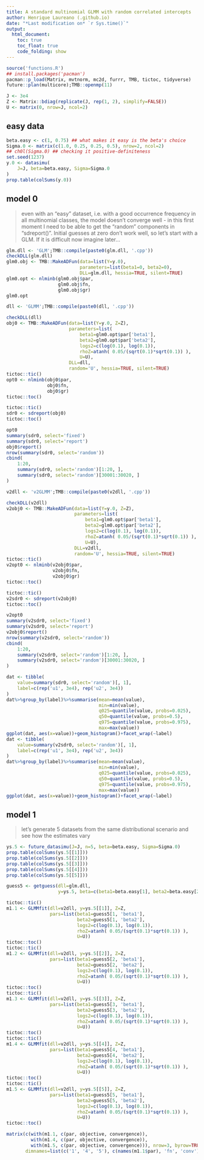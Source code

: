 ```yaml
---
title: A standard multinomial GLMM with random correlated intercepts
author: Henrique Laureano (.github.io)
date: "*Last modification on* `r Sys.time()`"
output:
  html_document:
    toc: true
    toc_float: true
    code_folding: show
---
```


```r
source('functions.R')
## install.packages('pacman')
pacman::p_load(Matrix, mvtnorm, mc2d, furrr, TMB, tictoc, tidyverse)
future::plan(multicore);TMB::openmp(11)

J <- 3e4
Z <- Matrix::bdiag(replicate(J, rep(1, 2), simplify=FALSE))
U <- matrix(0, nrow=J, ncol=2)
```

## easy data

```r
beta.easy <- c(1, 0.75) ## what makes it easy is the beta's choice
Sigma.0 <- matrix(c(1.0, 0.25, 0.25, 0.5), nrow=2, ncol=2)
## ch0l(Sigma.0) ## checking it positive-definiteness
set.seed(1237)
y.0 <- datasimu(
    J=J, beta=beta.easy, Sigma=Sigma.0
)
prop.table(colSums(y.0))
```

## model 0

> even with an "easy" dataset, i.e. with a good occurrence frequency in
> all multinomial classes, the model doesn't converge well - in this
> first moment I need to be able to get the "random" components in
> "sdreport()". Initial guesses at zero don't work well, so let's start
> with a GLM. If it is difficult now imagine later...

```r
glm.dll <- 'GLM';TMB::compile(paste0(glm.dll, '.cpp'))
checkDLL(glm.dll)
glm0.obj <- TMB::MakeADFun(data=list(Y=y.0),
                           parameters=list(beta1=0, beta2=0),
                           DLL=glm.dll, hessia=TRUE, silent=TRUE)
glm0.opt <- nlminb(glm0.obj$par,
                   glm0.obj$fn,
                   glm0.obj$gr)
glm0.opt
```

```r
dll <- 'GLMM';TMB::compile(paste0(dll, '.cpp'))

checkDLL(dll)
obj0 <- TMB::MakeADFun(data=list(Y=y.0, Z=Z),
                       parameters=list(
                           beta1=glm0.opt$par['beta1'],
                           beta2=glm0.opt$par['beta2'],
                           logs2=c(log(0.1), log(0.1)),
                           rhoZ=atanh( 0.05/(sqrt(0.1)*sqrt(0.1)) ),
                           U=U),
                       DLL=dll,
                       random='U', hessia=TRUE, silent=TRUE)
tictoc::tic()
opt0 <- nlminb(obj0$par,
               obj0$fn,
               obj0$gr)
tictoc::toc()
```

```r
tictoc::tic()
sdr0 <- sdreport(obj0)
tictoc::toc()
```

```r
opt0
summary(sdr0, select='fixed')
summary(sdr0, select='report')
obj0$report()
nrow(summary(sdr0, select='random'))
cbind(
    1:20,
    summary(sdr0, select='random')[1:20, ], 
    summary(sdr0, select='random')[30001:30020, ]
)
```

```r
v2dll <- 'v2GLMM';TMB::compile(paste0(v2dll, '.cpp'))

checkDLL(v2dll)
v2obj0 <- TMB::MakeADFun(data=list(Y=y.0, Z=Z),
                         parameters=list(
                             beta1=glm0.opt$par['beta1'],
                             beta2=glm0.opt$par['beta2'],
                             logs2=c(log(0.1), log(0.1)),
                             rhoZ=atanh( 0.05/(sqrt(0.1)*sqrt(0.1)) ),
                             U=U),
                         DLL=v2dll,
                         random='U', hessia=TRUE, silent=TRUE)
tictoc::tic()
v2opt0 <- nlminb(v2obj0$par,
                 v2obj0$fn,
                 v2obj0$gr)
tictoc::toc()
```

```r
tictoc::tic()
v2sdr0 <- sdreport(v2obj0)
tictoc::toc()
```

```r
v2opt0
summary(v2sdr0, select='fixed')
summary(v2sdr0, select='report')
v2obj0$report()
nrow(summary(v2sdr0, select='random'))
cbind(
    1:20,
    summary(v2sdr0, select='random')[1:20, ], 
    summary(v2sdr0, select='random')[30001:30020, ]
)
```

```r
dat <- tibble(
    value=summary(sdr0, select='random')[, 1],
    label=c(rep('u1', 3e4), rep('u2', 3e4))
)
dat%>%group_by(label)%>%summarise(mean=mean(value),
                                  min=min(value), 
                                  q025=quantile(value, probs=0.025),
                                  q50=quantile(value, probs=0.5),
                                  q975=quantile(value, probs=0.975),
                                  max=max(value))
ggplot(dat, aes(x=value))+geom_histogram()+facet_wrap(~label)
dat <- tibble(
    value=summary(v2sdr0, select='random')[, 1],
    label=c(rep('u1', 3e4), rep('u2', 3e4))
)
dat%>%group_by(label)%>%summarise(mean=mean(value),
                                  min=min(value), 
                                  q025=quantile(value, probs=0.025),
                                  q50=quantile(value, probs=0.5),
                                  q975=quantile(value, probs=0.975),
                                  max=max(value))
ggplot(dat, aes(x=value))+geom_histogram()+facet_wrap(~label)
```

## model 1

> let's generate 5 datasets from the same distributional scenario and
> see how the estimates vary

```r
ys.5 <- future_datasimu(J=J, n=5, beta=beta.easy, Sigma=Sigma.0)
prop.table(colSums(ys.5[[1]]))
prop.table(colSums(ys.5[[2]]))
prop.table(colSums(ys.5[[3]]))
prop.table(colSums(ys.5[[4]]))
prop.table(colSums(ys.5[[5]]))
```

```r
guess5 <- getguess(dll=glm.dll,
                   y=ys.5, beta=c(beta1=beta.easy[1], beta2=beta.easy[2]))
```

```r
tictoc::tic()
m1.1 <- GLMMfit(dll=v2dll, y=ys.5[[1]], Z=Z,
                pars=list(beta1=guess5[1, 'beta1'],
                          beta2=guess5[1, 'beta2'],
                          logs2=c(log(0.1), log(0.1)),
                          rhoZ=atanh( 0.05/(sqrt(0.1)*sqrt(0.1)) ),
                          U=U))
tictoc::toc()
tictoc::tic()
m1.2 <- GLMMfit(dll=v2dll, y=ys.5[[2]], Z=Z,
                pars=list(beta1=guess5[2, 'beta1'],
                          beta2=guess5[2, 'beta2'],
                          logs2=c(log(0.1), log(0.1)),
                          rhoZ=atanh( 0.05/(sqrt(0.1)*sqrt(0.1)) ),
                          U=U))
tictoc::toc()
tictoc::tic()
m1.3 <- GLMMfit(dll=v2dll, y=ys.5[[3]], Z=Z,
                pars=list(beta1=guess5[3, 'beta1'],
                          beta2=guess5[3, 'beta2'],
                          logs2=c(log(0.1), log(0.1)),
                          rhoZ=atanh( 0.05/(sqrt(0.1)*sqrt(0.1)) ),
                          U=U))
tictoc::toc()
tictoc::tic()
m1.4 <- GLMMfit(dll=v2dll, y=ys.5[[4]], Z=Z,
                pars=list(beta1=guess5[4, 'beta1'],
                          beta2=guess5[4, 'beta2'],
                          logs2=c(log(0.1), log(0.1)),
                          rhoZ=atanh( 0.05/(sqrt(0.1)*sqrt(0.1)) ),
                          U=U))
tictoc::toc()
tictoc::tic()
m1.5 <- GLMMfit(dll=v2dll, y=ys.5[[5]], Z=Z,
                pars=list(beta1=guess5[5, 'beta1'],
                          beta2=guess5[5, 'beta2'],
                          logs2=c(log(0.1), log(0.1)),
                          rhoZ=atanh( 0.05/(sqrt(0.1)*sqrt(0.1)) ),
                          U=U))
tictoc::toc()
```

```r
matrix(c(with(m1.1, c(par, objective, convergence)), 
         with(m1.4, c(par, objective, convergence)), 
         with(m1.5, c(par, objective, convergence))), nrow=3, byrow=TRUE,
       dimnames=list(c('1', '4', '5'), c(names(m1.1$par), 'fn', 'conv')))
```
